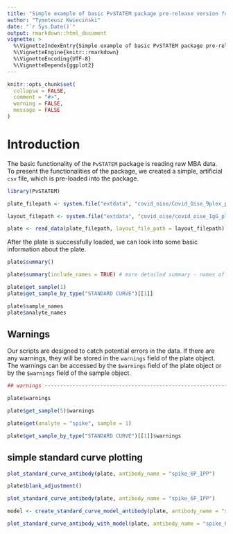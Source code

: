 ```yaml
---
title: "Simple example of basic PvSTATEM package pre-release version functionalities"
author: "Tymoteusz Kwieciński"
date: "`r Sys.Date()`"
output: rmarkdown::html_document
vignette: >
  %\VignetteIndexEntry{Simple example of basic PvSTATEM package pre-release version functionalities}
  %\VignetteEngine{knitr::rmarkdown}
  %\VignetteEncoding{UTF-8}
  %\VignetteDepends{ggplot2}
---
```


```r
knitr::opts_chunk$set(
  collapse = FALSE,
  comment = "#>",
  warning = FALSE,
  message = FALSE
)
```

# Introduction
The basic functionality of the `PvSTATEM` package is reading raw MBA data. To present the functionalities of the package, we created a simple, artificial `csv` file, which is pre-loaded into the package.

```r
library(PvSTATEM)

plate_filepath <- system.file("extdata", "covid_oise/Covid_Oise_9plex_plate1_IgG_20210222_20210222_142449.csv", package = "PvSTATEM", mustWork = TRUE) # get the filepath of the csv dataset

layout_filepath <- system.file("extdata", "covid_oise/covid_oise_IgG_plate1.xlsx", package = "PvSTATEM", mustWork = TRUE) # get the filepath of the csv dataset

plate <- read_data(plate_filepath, layout_file_path = layout_filepath) # read the data
```

After the plate is successfully loaded, we can look into some basic information about the plate.

```r
plate$summary()

plate$summary(include_names = TRUE) # more detailed summary - names of the types

plate$get_sample(1)
plate$get_sample_by_type("STANDARD CURVE")[[1]]

plate$sample_names
plate$analyte_names
```


## Warnings
Our scripts are designed to catch potential errors in the data. If there are any warnings, they will be stored in the `warnings` field of the plate object. The warnings can be accessed by the `$warnings` field of the plate object or by the `$warnings` field of the sample object.

```r
## warnings ----------------------------------------------------------------

plate$warnings

plate$get_sample(5)$warnings

plate$get(analyte = "spike", sample = 1)

plate$get_sample_by_type("STANDARD CURVE")[[1]]$warnings
```



## simple standard curve plotting
```r
plot_standard_curve_antibody(plate, antibody_name = "spike_6P_IPP")

plate$blank_adjustment()

plot_standard_curve_antibody(plate, antibody_name = "spike_6P_IPP")

```

```r
model <- create_standard_curve_model_antibody(plate, antibody_name = "spike_6P_IPP")

plot_standard_curve_antibody_with_model(plate, antibody_name = "spike_6P_IPP", model)
```

```r


```



